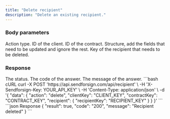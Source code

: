 ```yaml
---
title: "Delete recipient"
description: "Delete an existing recipient."
---
```


### Body parameters

<ParamField body="action" type="string" required>
  Action type.
</ParamField>

<ParamField body="clientKey" type="string" required>
  ID of the client.
</ParamField>

<ParamField body="contractKey" type="string" required>
  ID of the contract.
</ParamField>

<ParamField body="recipient" required>
  Structure, add the fields that need to be updated and ignore the rest.

  <Expandable title="child attribute">

  <ParamField body="recipientKey" type="string" required>
    Key of the recipient that needs to be deleted.
  </ParamField>

  </Expandable>

</ParamField>

### Response

<ResponseField name="status" type="string">
  The status.
</ResponseField>

<ResponseField name="code" type="string">
  The code of the answer.
</ResponseField>

<ResponseField name="message" type="string">
  The message of the answer.
</ResponseField>

<RequestExample>
```bash cURL
curl -X POST 'https://api.sendforsign.com/api/recipient' \
     -H 'X-Sendforsign-Key: YOUR_API_KEY' \
     -H 'Content-Type: application/json' \
     -d '{
    "data": {
        "action": "delete",
        "clientKey": "CLIENT_KEY",
        "contractKey": "CONTRACT_KEY",
        "recipient": {
            "recipientKey": "RECIPIENT_KEY"
        }
    }
}'
```
</RequestExample>

<ResponseExample>
```json Response
{
    "result": true,
    "code": "200",
    "message": "Recipient deleted"
}
```
</ResponseExample>
